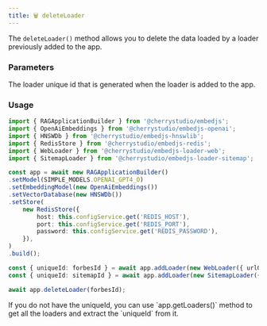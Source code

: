---
title: 🗑 deleteLoader
---

The `deleteLoader()` method allows you to delete the data loaded by a loader previously added to the app.

### Parameters

<ParamField path="uniqueLoaderId" type="string" required>
    The loader unique id that is generated when the loader is added to the app.
</ParamField>

### Usage

```ts
import { RAGApplicationBuilder } from '@cherrystudio/embedjs';
import { OpenAiEmbeddings } from '@cherrystudio/embedjs-openai';
import { HNSWDb } from '@cherrystudio/embedjs-hnswlib';
import { RedisStore } from '@cherrystudio/embedjs-redis';
import { WebLoader } from '@cherrystudio/embedjs-loader-web';
import { SitemapLoader } from '@cherrystudio/embedjs-loader-sitemap';

const app = await new RAGApplicationBuilder()
.setModel(SIMPLE_MODELS.OPENAI_GPT4_O)
.setEmbeddingModel(new OpenAiEmbeddings())
.setVectorDatabase(new HNSWDb())
.setStore(
    new RedisStore({
        host: this.configService.get('REDIS_HOST'),
        port: this.configService.get('REDIS_PORT'),
        password: this.configService.get('REDIS_PASSWORD'),
    }),
)
.build();

const { uniqueId: forbesId } = await app.addLoader(new WebLoader({ urlOrContent: 'https://www.forbes.com/profile/elon-musk' }));
const { uniqueId: sitemapId } = await app.addLoader(new SitemapLoader({ url: '"https://js.langchain.com/sitemap.xml' }));

await app.deleteLoader(forbesId);
```

<Note>
    If you do not have the uniqueId, you can use `app.getLoaders()` method to get all the loaders and extract the `uniqueId` from it.
</Note>

